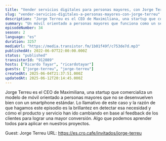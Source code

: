 ```yaml
---
title: "Vender servicios digitales para personas mayores, con Jorge Terreu"
slug: "vender-servicios-digitales-a-personas-mayores-con-jorge-terreu"
description: "Jorge Terreu es el CEO de Maximiliana, una startup que comercializa un modelo de móvil orientado a personas mayores que no se desenvuelven bien con un smartphone estándar. Lo llamativo de este caso y la razón de que hagamos este episodio es la brillantez en detectar esa necesidad y cómo el producto y servicio han ido cambiando en base al feedback de los clientes para lograr una mayor conversión. Algo que podemos aprender todos para aplicar en nuestros proyectos.\n\n\n\n<!-- GUESTS START -->\nGuest: Jorge Terreu\nURL: https://es.cro.cafe/invitados/jorge-terreu\n<!-- GUESTS END -->"
summary: "Un móvil orientado a personas mayores que funciona como un servicio digital, ¿cómo se vende eso, cómo se detecta esa necesidad? Hablamos de todo ello en este episodio."
episodeNumber: 34
season: 2
language: "es"
duration: 3257
mediaUrl: "https://media.transistor.fm/1b01f49f/c753de7d.mp3"
publishedAt: 2022-06-07T22:00:00.000Z
status: "published"
transistorId: "912089"
hosts: ["Ricardo Tayar", "ricardotayar"]
guests: ["jorge-terreu", "jorge-terreu"]
createdAt: 2025-06-04T21:37:51.000Z
updatedAt: 2025-06-12T20:14:45.000Z
---
```


Jorge Terreu es el CEO de Maximiliana, una startup que comercializa un modelo de móvil orientado a personas mayores que no se desenvuelven bien con un smartphone estándar. Lo llamativo de este caso y la razón de que hagamos este episodio es la brillantez en detectar esa necesidad y cómo el producto y servicio han ido cambiando en base al feedback de los clientes para lograr una mayor conversión. Algo que podemos aprender todos para aplicar en nuestros proyectos.



<!-- GUESTS START -->
Guest: Jorge Terreu
URL: https://es.cro.cafe/invitados/jorge-terreu
<!-- GUESTS END -->
